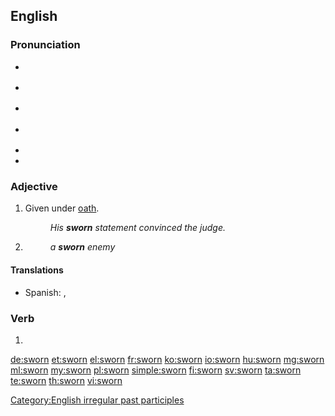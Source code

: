 ==English==

===Pronunciation===
* {{a|GenAm}} {{IPA|/swɔɹn/|lang=en}}
* {{a|RP}} {{IPA|/swɔːn/|lang=en}}
* {{a|rhotic|horse-hoarse}} {{IPA|/swo(ː)ɹn/|lang=en}}
* {{a|nonrhotic|horse-hoarse}} {{IPA|/swoən/|lang=en}}
* {{audio|En-us-sworn.ogg|Audio (US)|lang=en}}
* {{rhymes|ɔː(ɹ)n|lang=en}}

===Adjective===
{{en-adj|-}}

# Given under [[oath]].
#: ''His '''sworn''' statement convinced the judge.''
# {{rfdef|lang=en}}
#: ''a '''sworn''' enemy''

====Translations====
{{trans-top|Given under oath}}
* Spanish: {{t+|es|jurado}}, {{t+|es|jurada}}
{{trans-mid}}
{{trans-bottom}}

===Verb===
{{head|en|past participle}}

# {{past participle of|swear|lang=en|nocat=1}}

[[Category:English irregular past participles]]

[[de:sworn]]
[[et:sworn]]
[[el:sworn]]
[[fr:sworn]]
[[ko:sworn]]
[[io:sworn]]
[[hu:sworn]]
[[mg:sworn]]
[[ml:sworn]]
[[my:sworn]]
[[pl:sworn]]
[[simple:sworn]]
[[fi:sworn]]
[[sv:sworn]]
[[ta:sworn]]
[[te:sworn]]
[[th:sworn]]
[[vi:sworn]]